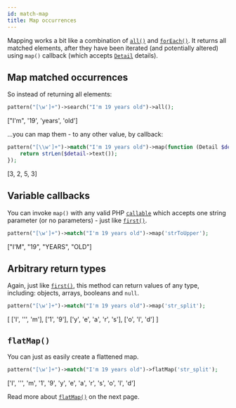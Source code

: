 ```yaml
---
id: match-map
title: Map occurrences
---
```




Mapping works a bit like a combination of [`all()`] and [`forEach()`]. It returns all matched elements, after
they have been iterated (and potentially altered) using `map()` callback (which accepts [`Detail`] details).

## Map matched occurrences

So instead of returning all elements:
```php
pattern("[\w']+")->search("I'm 19 years old")->all();
```
<Result>["I'm", '19', 'years', 'old']</Result>

...you can map them - to any other value, by callback:
```php
pattern("[\\w']+")->match("I'm 19 years old")->map(function (Detail $detail) {
    return strLen($detail->text());
});
```
<Result>[3, 2, 5, 3]</Result>

## Variable callbacks

You can invoke `map()` with any valid PHP [`callable`] which accepts one
string parameter (or no parameters) - just like [`first()`].

```php
pattern("[\w']+")->match("I'm 19 years old")->map('strToUpper');
```
<Result>["I'M", "19", "YEARS", "OLD"]</Result>

## Arbitrary return types

Again, just like [`first()`], this method can return values of any type, including: objects, arrays,
booleans and `null`.

```php
pattern("[\w']+")->match("I'm 19 years old")->map('str_split');
```

<!--T-Regx:{return-at(0)}-->
<Result>[
  ['I', '\'', 'm'],
  ['1', '9'],
  ['y', 'e', 'a', 'r', 's'],
  ['o', 'l', 'd']
]</Result>

## `flatMap()`

You can just as easily create a flattened map.

```php
pattern("[\w']+")->match("I'm 19 years old")->flatMap('str_split');
```

<Result>['I', '\'', 'm', '1', '9', 'y', 'e', 'a', 'r', 's', 'o', 'l', 'd']</Result>

Read more about [`flatMap()`] on the next page.

[`callable`]: https://www.php.net/manual/en/language.types.callable.php
[`first()`]: match-first.mdx
[`all()`]: match.mdx#many
[`forEach()`]: match-for-each.mdx
[`flatMap()`]: match-flat-map.mdx
[`Detail`]: match-details.md
